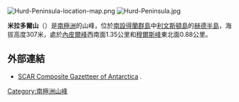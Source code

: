 [[Image:Hurd-Peninsula-location-map.png|thumb]]
[[Image:Hurd-Peninsula.jpg|thumb]]

'''米拉多爾山'''（{{lang-en|Mirador Hill}}）是[[南極洲|南極洲]]的山峰，位於[[南設得蘭群島|南設得蘭群島]]中[[利文斯頓島|利文斯頓島]]的[[赫德半島|赫德半島]]，海拔高度307米，處於[[內皮爾峰|內皮爾峰]]西南面1.35公里和[[穆爾斯峰|穆爾斯峰]]東北面0.88公里。

{{coord|62|40|53.4|S|60|20|23|W|display=title}}

==外部連結==
* [http://data.aad.gov.au/aadc/gaz/scar/ SCAR Composite Gazetteer of Antarctica] {{WebCite|url=https://www.webcitation.org/5ug2CfC7m?url=http://data.aad.gov.au/aadc/gaz/scar/ |date=20101202140255 |dateformat=iso }}.

{{Antarctica-geo-stub}}
[[Category:南極洲山峰|Category:南極洲山峰]]